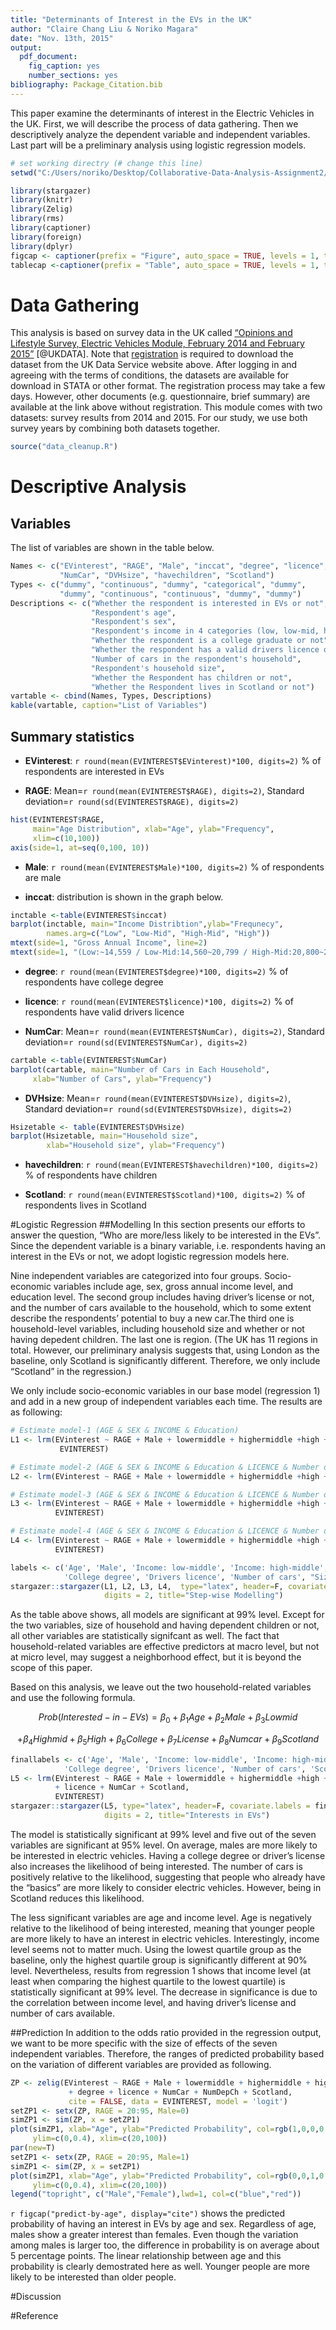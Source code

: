 ```yaml
---
title: "Determinants of Interest in the EVs in the UK"
author: "Claire Chang Liu & Noriko Magara"
date: "Nov. 13th, 2015"
output:
  pdf_document: 
    fig_caption: yes
    number_sections: yes  
bibliography: Package_Citation.bib
---
```


This paper examine the determinants of interest in the Electric Vehicles in the UK. 
First, we will describe the process of data gathering. 
Then we descriptively analyze the dependent variable and independent variables. 
Last part will be a preliminary analysis using logistic regression models.

```r
# set working directry (# change this line)
setwd("C:/Users/noriko/Desktop/Collaborative-Data-Analysis-Assignment2/Assignment3")

library(stargazer)
library(knitr)
library(Zelig)
library(rms)
library(captioner)
library(foreign)
library(dplyr)
figcap <- captioner(prefix = "Figure", auto_space = TRUE, levels = 1, type = NULL)
tablecap <-captioner(prefix = "Table", auto_space = TRUE, levels = 1, type = NULL)
```

# Data Gathering
This analysis is based on survey data in the UK called ["Opinions and Lifestyle Survey, Electric Vehicles Module, February 2014 and February 2015"](https://discover.ukdataservice.ac.uk/Catalogue/?sn=7571&type=Data%20catalogue) [@UKDATA]. 
Note that [registration](http://ukdataservice.ac.uk/get-data/how-to-access/registration) is required to download the dataset from the UK Data Service website above.
After logging in and agreeing with the terms of conditions, the datasets are available for download in STATA or other format.
The registration process may take a few days. 
However, other documents (e.g. questionnaire, brief summary) are available at the link above without registration.
This module comes with two datasets: survey results from 2014 and 2015. 
For our study, we use both survey years by combining both datasets together. 

```r
source("data_cleanup.R")
```

# Descriptive Analysis
## Variables
The list of variables are shown in the table below.

```r
Names <- c("EVinterest", "RAGE", "Male", "inccat", "degree", "licence", 
           "NumCar", "DVHsize", "havechildren", "Scotland")
Types <- c("dummy", "continuous", "dummy", "categorical", "dummy", 
           "dummy", "continuous", "continuous", "dummy", "dummy")
Descriptions <- c("Whether the respondent is interested in EVs or not", 
                  "Respondent's age",
                  "Respondent's sex",
                  "Respondent's income in 4 categories (low, low-mid, high-mid, high)",
                  "Whether the respondent is a college graduate or not",
                  "Whether the respondent has a valid drivers licence or not",
                  "Number of cars in the respondent's household",
                  "Respondent's household size",
                  "Whether the Respondent has children or not",
                  "Whether the Respondent lives in Scotland or not")
vartable <- cbind(Names, Types, Descriptions)
kable(vartable, caption="List of Variables")
```


## Summary statistics
* **EVinterest**: `r round(mean(EVINTEREST$EVinterest)*100, digits=2)` % of respondents are interested in EVs

* **RAGE**: Mean=`r round(mean(EVINTEREST$RAGE), digits=2)`, Standard deviation=`r round(sd(EVINTEREST$RAGE), digits=2)`

```r
hist(EVINTEREST$RAGE,
     main="Age Distribution", xlab="Age", ylab="Frequency", 
     xlim=c(10,100))
axis(side=1, at=seq(0,100, 10))
```

* **Male**: `r round(mean(EVINTEREST$Male)*100, digits=2)` % of respondents are male

* **inccat**: distribution is shown in the graph below.

```r
inctable <-table(EVINTEREST$inccat)
barplot(inctable, main="Income Distribtion",ylab="Frequnecy",
        names.arg=c("Low", "Low-Mid", "High-Mid", "High"))
mtext(side=1, "Gross Annual Income", line=2)
mtext(side=1, "(Low:~14,559 / Low-Mid:14,560~20,799 / High-Mid:20,800~25,999 / High: 26,000+)", line=3)
```

* **degree**: `r round(mean(EVINTEREST$degree)*100, digits=2)` % of respondents have college degree

* **licence**: `r round(mean(EVINTEREST$licence)*100, digits=2)` % of respondents have valid drivers licence

* **NumCar**: Mean=`r round(mean(EVINTEREST$NumCar), digits=2)`, Standard deviation=`r round(sd(EVINTEREST$NumCar), digits=2)`

```r
cartable <-table(EVINTEREST$NumCar)
barplot(cartable, main="Number of Cars in Each Household", 
     xlab="Number of Cars", ylab="Frequency")
```

* **DVHsize**: Mean=`r round(mean(EVINTEREST$DVHsize), digits=2)`, Standard deviation=`r round(sd(EVINTEREST$DVHsize), digits=2)`

```r
Hsizetable <- table(EVINTEREST$DVHsize)
barplot(Hsizetable, main="Household size", 
        xlab="Household size", ylab="Frequency")
```

* **havechildren**: `r round(mean(EVINTEREST$havechildren)*100, digits=2)` % of respondents have children

* **Scotland**: `r round(mean(EVINTEREST$Scotland)*100, digits=2)` % of respondents lives in Scotland


#Logistic Regression
##Modelling
In this section presents our efforts to answer the question, "Who are more/less likely to be interested in the EVs". Since the dependent variable is a binary variable, i.e. respondents having an interest in the EVs or not, we adopt logistic regression models here.

Nine independent variables are categorized into four groups. Socio-economic variables include age, sex, gross annual income level, and education level. The second group includes having driver's license or not, and the number of cars available to the household, which to some extent describe the respondents' potential to buy a new car.The third one is household-level variables, including household size and whether or not having depedent children. The last one is region. (The UK has 11 regions in total. However, our preliminary analysis suggests that, using London as the baseline, only Scotland is significantly different. Therefore, we only include "Scotland" in the regression.)

We only include socio-economic variables in our base model (regression 1) and add in a new group of independent variables each time. The results are as following:

```r
# Estimate model-1 (AGE & SEX & INCOME & Education)
L1 <- lrm(EVinterest ~ RAGE + Male + lowermiddle + highermiddle +high + degree, 
           EVINTEREST)

# Estimate model-2 (AGE & SEX & INCOME & Education & LICENCE & Number of Cars)
L2 <- lrm(EVinterest ~ RAGE + Male + lowermiddle + highermiddle +high + degree + licence + NumCar, EVINTEREST)

# Estimate model-3 (AGE & SEX & INCOME & Education & LICENCE & Number of Cars % Number of Children)
L3 <- lrm(EVinterest ~ RAGE + Male + lowermiddle + highermiddle +high + degree + licence + NumCar + DVHsize + havechildren,
          EVINTEREST)

# Estimate model-4 (AGE & SEX & INCOME & Education & LICENCE & Number of Cars & Number of Children & Scotland)
L4 <- lrm(EVinterest ~ RAGE + Male + lowermiddle + highermiddle +high + degree + licence + NumCar + DVHsize + havechildren + Scotland,
          EVINTEREST)
```

```r
labels <- c('Age', 'Male', 'Income: low-middle', 'Income: high-middle', 'Income: high', 
            'College degree', 'Drivers licence', 'Number of cars', "Size of household", 'Having dependent children', 'Scotland', '(Intercept)') 
stargazer::stargazer(L1, L2, L3, L4,  type="latex", header=F, covariate.labels = labels,
                     digits = 2, title="Step-wise Modelling")
```

As the table above shows, all models are significant at 99% level. Except for the two variables, size of household and having dependent children or not, all other variables are statistically signifcant as well. The fact that household-related variables are effective predictors at macro level, but not at micro level, may suggest a neighborhood effect, but it is beyond the scope of this paper.

Based on this analysis, we leave out the two household-related variables and use the following formula.

$$Prob(Interested-in-EVs)= \beta_{0}+\beta_{1}Age+\beta_{2}Male+\beta_{3}Lowmid$$

$$+\beta_{4}Highmid+\beta_{5}High+\beta_{6}College+\beta_{7}License+\beta_{8}Numcar+\beta_{9}Scotland$$

```r
finallabels <- c('Age', 'Male', 'Income: low-middle', 'Income: high-middle', 'Income: high', 
            'College degree', 'Drivers licence', 'Number of cars', 'Scotland', '(Intercept)') 
L5 <- lrm(EVinterest ~ RAGE + Male + lowermiddle + highermiddle +high + degree 
          + licence + NumCar + Scotland,
          EVINTEREST)
stargazer::stargazer(L5, type="latex", header=F, covariate.labels = finallabels,
                     digits = 2, title="Interests in EVs")
```

The model is statistically significant at 99% level and five out of the seven variables are significant at 95% level. On average, males are more likely to be interested in electric vehicles. Having a college degree or driver's license also increases the likelihood of being interested. The number of cars is positively relative to the likelihood, suggesting that people who already have the "basics" are more likely to consider electric vehicles. However, being in Scotland reduces this likelihood. 

The less significant variables are age and income level. Age is negatively relative to the likelihood of being interested, meaning that younger people are more likely to have an interest in electric vehicles. Interestingly, income level seems not to matter much. Using the lowest quartile group as the baseline, only the highest quartile group is significantly different at 90% level. Nevertheless, results from regression 1 shows that income level (at least when comparing the highest quartile to the lowest quartile) is statistically significant at 99% level. The decrease in significance is due to the correlation between income level, and having driver's license and number of cars available. 

##Prediction
In addition to the odds ratio provided in the regression output, we want to be more specific with the size of effects of the seven independent variables. Therefore, the ranges of predicted probability based on the variation of different variables are provided as following.

```r
ZP <- zelig(EVinterest ~ RAGE + Male + lowermiddle + highermiddle + high 
             + degree + licence + NumCar + NumDepCh + Scotland, 
             cite = FALSE, data = EVINTEREST, model = 'logit')
setZP1 <- setx(ZP, RAGE = 20:95, Male=0)
simZP1 <- sim(ZP, x = setZP1)
plot(simZP1, xlab="Age", ylab="Predicted Probability", col=rgb(1,0,0,0.15), 
     ylim=c(0,0.4), xlim=c(20,100))
par(new=T)
setZP1 <- setx(ZP, RAGE = 20:95, Male=1)
simZP1 <- sim(ZP, x = setZP1)
plot(simZP1, xlab="Age", ylab="Predicted Probability", col=rgb(0,0,1,0.15), 
     ylim=c(0,0.4), xlim=c(20,100))
legend("topright", c("Male","Female"),lwd=1, col=c("blue","red"))
```

`r figcap("predict-by-age", display="cite")` shows the predicted probability of having an interest in EVs by age and sex. Regardless of age, males show a greater interest than females. Even though the variation among males is larger too, the difference in probability is on average about 5 percentage points. The linear relationship between age and this probability is clearly demostrated here as well. Younger people are more likely to be interested than older people.

#Discussion

#Reference

